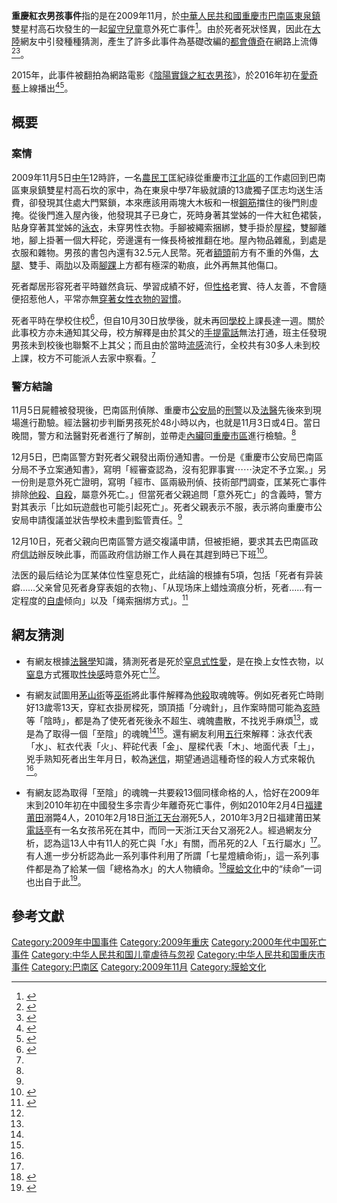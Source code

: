 '''重慶紅衣男孩事件'''指的是在2009年11月，於[[中華人民共和國|中華人民共和國]][[重慶市|重慶市]][[巴南區|巴南區]][[东温泉镇|東泉鎮]]雙星村高石坎發生的一起[[留守兒童|留守兒童]]意外死亡事件<ref name="reddress">{{cite news|url=http://cq.qq.com/a/20091107/000015.htm|title=男孩被掛屋樑上死亡 身穿紅裙子腳掛秤砣(圖)|publisher=騰訊·大渝網|date=2009-11-07|accessdate=2016-01-20|archive-date=2018-07-11|archive-url=https://web.archive.org/web/20180711022851/http://cq.qq.com/a/20091107/000015.htm|dead-url=yes}}</ref>。由於死者死狀怪異，因此在[[中国大陆|大陸]]網友中引發種種猜測，產生了許多此事件為基礎改編的[[都市傳說|都會傳奇]]在網路上流傳<ref name="maoshan">{{cite news|url=http://www.huangpujs.cn/a/shkj/redian/21342.html|title=禁術！重慶13歲男孩被茅山術煉成小鬼！|publisher=黃埔軍事網|date=2015-12-08|accessdate=2016-01-20|dead-url=yes|archiveurl=https://web.archive.org/web/20170323143110/http://www.huangpucn.com/a/shkj/redian/21342.html|archivedate=2017年3月23日}}</ref><ref name="case">{{cite news|url=http://51qu.me/1048.html|title=中國奇案:重慶紅衣男孩靈異之死|publisher=51區.com|date=2015-01-25|accessdate=2016-01-20|url-status=dead|archive-url=https://archive.ph/J7GZA|archive-date=2016-01-20}}</ref>。

2015年，此事件被翻拍為網路電影《[[陰陽實錄之紅衣男孩|陰陽實錄之紅衣男孩]]》，於2016年初在[[愛奇藝|愛奇藝]]上線播出<ref>{{cite news|url=http://ent.qq.com/a/20160119/038506.htm|title=演員齊志挑樑《紅衣男孩》為網絡大電影正名|publisher=騰訊娛樂|date=2016-01-19|accessdate=2016-02-09|archive-date=2017-03-23|archive-url=https://web.archive.org/web/20170323054412/http://ent.qq.com/a/20160119/038506.htm|dead-url=no}}</ref><ref>{{cite news|url=http://ent.163.com/15/1216/15/BAVE37NI000333J5.html|title=驚天懸案“紅衣男孩”翻拍電影|publisher=網易娛樂|date=2015-12-16|accessdate=2016-02-09|archive-date=2019-02-11|archive-url=https://web.archive.org/web/20190211035540/http://ent.163.com/15/1216/15/BAVE37NI000333J5.html|dead-url=no}}</ref>。

==概要==
===案情===
2009年11月5日[[中午|中午]]12時許，一名[[農民工|農民工]]匡紀祿從重慶市[[江北区_(重庆市)|江北區]]的工作處回到巴南區東泉鎮雙星村高石坎的家中，為在東泉中學7年級就讀的13歲獨子匡志均送生活費，卻發現其住處大門緊鎖，本來應該用兩塊大木板和一根[[鋼筋|鋼筋]]擋住的後門則虛掩。從後門進入屋內後，他發現其子已身亡，死時身著其堂姊的一件大紅色裙裝，貼身穿著其堂姊的[[泳衣|泳衣]]，未穿男性衣物。手腳被繩索捆綁，雙手掛於屋[[樑|樑]]，雙腳離地，腳上掛著一個大秤砣，旁邊還有一條長椅被推翻在地。屋內物品雜亂，到處是衣服和雜物。男孩的書包內還有32.5元人民幣。死者[[前额|額頭]]前方有不重的外傷，[[大腿|大腿]]、雙手、兩[[肋骨|肋]]以及兩[[腳踝|腳踝]]上方都有極深的勒痕，此外再無其他傷口。

死者鄰居形容死者平時雖然貪玩、學習成績不好，但[[性格|性格]]老實、待人友善，不會隨便招惹他人，平常亦無[[異性裝扮|穿著女性衣物的習慣]]。

死者平時在學校住校<ref name="accident">{{cite news|url=http://cq.qq.com/a/20091209/000028.htm|title=男孩穿裙子被掛屋樑續：定性意外死亡(圖)|publisher=騰訊·大渝網|date=2009-12-09|accessdate=2016-01-20|archive-date=2018-03-12|archive-url=https://web.archive.org/web/20180312205100/http://cq.qq.com/a/20091209/000028.htm|dead-url=yes}}</ref>，但自10月30日放學後，就未再回[[學校|學校]]上課長達一週。關於此事校方亦未通知其父母，校方解釋是由於其父的[[移动电话|手提電話]]無法打通，班主任發現男孩未到校後也聯繫不上其父；而且由於當時[[流感|流感]]流行，全校共有30多人未到校上課，校方不可能派人去家中察看。<ref name="reddress" />

===警方結論===
11月5日屍體被發現後，巴南區刑偵隊、重慶市[[公安机关|公安局]]的[[刑警|刑警]]以及[[法醫|法醫]]先後來到現場進行勘驗。經法醫初步判斷男孩死於48小時以內，也就是11月3日或4日。當日晚間，警方和法醫對死者進行了解剖，並帶走[[內臟|內臟]]回[[重庆主城区|重慶市區]]進行檢驗。<ref name="reddress"/>

12月5日，巴南區警方對死者父親發出兩份通知書。一份是《重慶市公安局巴南區分局不予立案通知書》，寫明「經審查認為，沒有犯罪事實⋯⋯決定不予立案。」另一份則是意外死亡證明，寫明「經市、區兩級刑偵、技術部門調查，匡某死亡事件排除[[他殺|他殺]]、[[自殺|自殺]]，屬意外死亡。」但當死者父親追問「意外死亡」的含義時，警方對其表示「比如玩遊戲也可能引起死亡」。死者父親表示不服，表示將向重慶市公安局申請復議並狀告學校未盡到監管責任。<ref name="accident" />

12月10日，死者父親向巴南區警方遞交複議申請，但被拒絕，要求其去巴南區政府[[信訪|信訪]]辦反映此事，而區政府信訪辦工作人員在其趕到時已下班<ref name="denial">{{cite news|url=http://cq.qq.com/a/20091211/000136.htm|title=紅裙男被掛屋樑離奇死亡續：父親申請復議被拒|publisher=騰訊·大渝網|date=2009-12-11|accessdate=2016-01-20|archive-date=2018-09-23|archive-url=https://web.archive.org/web/20180923162647/http://cq.qq.com/a/20091211/000136.htm|dead-url=yes}}</ref>。

法医的最后结论为匡某体位性窒息死亡，此结論的根據有5項，包括「死者有异装癖……父亲曾见死者身穿表姐的衣物」、「从现场床上蜡烛滴痕分析，死者……有一定程度的[[BDSM|自虐]]倾向」以及「绳索捆绑方式」。<ref>{{Cite journal|title=体位性性窒息死亡1例|url=http://doi.wanfangdata.com.cn/10.3969/j.issn.1004-5619.2010.05.021|journal=法醫學雜誌|accessdate=2016-08-12|issue=5|doi=10.3969/j.issn.1004-5619.2010.05.021|year=2010|volume=26|pages=395-396|archiveurl=https://web.archive.org/web/20190630215042/http://www.wanfangdata.com.cn/details/detail.do?_type=perio&id=fyxzz201005021|archivedate=2019-06-30|deadurl=no|author3=黄亮|author4=杨晓强|author5=夏成楠|author6=李明|author7=张武强|author2=王小伟|author1=赵武军}}</ref>

==網友猜測==
* 有網友根據[[法醫學|法醫學]]知識，猜測死者是死於[[窒息式性愛|窒息式性愛]]，是在換上女性衣物，以[[窒息|窒息]]方式獲取[[性快感|性快感]]時意外死亡<ref name="accident" />。

* 有網友試圖用[[茅山術|茅山術]]等[[巫術|巫術]]將此事件解釋為[[他殺|他殺]]取魂魄等。例如死者死亡時剛好13歲零13天，穿紅衣掛房樑死，頭頂插「分魂針」{{fact}}，且作案時間可能為[[亥|亥時]]等「陰時」，都是為了使死者死後永不超生、魂魄盡散，不找兇手麻煩<ref name="accident" />，或是為了取得一個「至陰」的魂魄<ref name="maoshan" /><ref name="continue" />。還有網友利用[[五行|五行]]來解釋：泳衣代表「水」、紅衣代表「火」、秤砣代表「金」、屋樑代表「木」、地面代表「土」，兇手熟知死者出生年月日，較為[[迷信|迷信]]，期望通過這種奇怪的殺人方式來報仇<ref name="denial"/>。

* 有網友認為取得「至陰」的魂魄一共要殺13個同樣命格的人，恰好在2009年末到2010年初在中國發生多宗青少年離奇死亡事件，例如2010年2月4日[[福建省|福建]][[莆田市|莆田]]溺斃4人，2010年2月18日[[浙江省|浙江]][[天台县|天台]]溺死5人，2010年3月2日福建莆田某[[電話亭|電話亭]]有一名女孩吊死在其中，而同一天浙江天台又溺死2人。經過網友分析，認為這13人中有11人的死亡與「水」有關，而吊死的2人「五行屬水」<ref name="maoshan" />。有人進一步分析認為此一系列事件利用了所謂「七星燈續命術」，這一系列事件都是為了給某一個「總格為水」的大人物續命。<ref name="continue">{{cite news|url=http://www.laonanren.com/news/2015-08/101761p3.htm|title=重慶紅衣男孩事件 解密神秘死亡背後真相 - 重慶紅衣男孩為誰續命|publisher=老男人|date=2015-08-11|accessdate=2016-01-20|archive-date=2020-08-05|archive-url=https://web.archive.org/web/20200805170716/http://www.laonanren.com/news/2015-08/101761p3.htm|dead-url=yes}}</ref>[[膜蛤文化|膜蛤文化]]中的“续命”一词也出自于此<ref>{{Youtube|032x1AOP0Y0|星空奇談 2014-1-25： 重慶紅衣男孩死亡事件*，13兒童因某大人物續命}}{{dead link|fix-attempted=yes}}</ref>。

==參考文獻==
{{Reflist|2}}

[[Category:2009年中国事件|Category:2009年中国事件]]
[[Category:2009年重庆|Category:2009年重庆]]
[[Category:2000年代中国死亡事件|Category:2000年代中国死亡事件]]
[[Category:中华人民共和国儿童虐待与忽视|Category:中华人民共和国儿童虐待与忽视]]
[[Category:中华人民共和国重庆市事件|Category:中华人民共和国重庆市事件]]
[[Category:巴南区|Category:巴南区]]
[[Category:2009年11月|Category:2009年11月]]
[[Category:膜蛤文化|Category:膜蛤文化]]